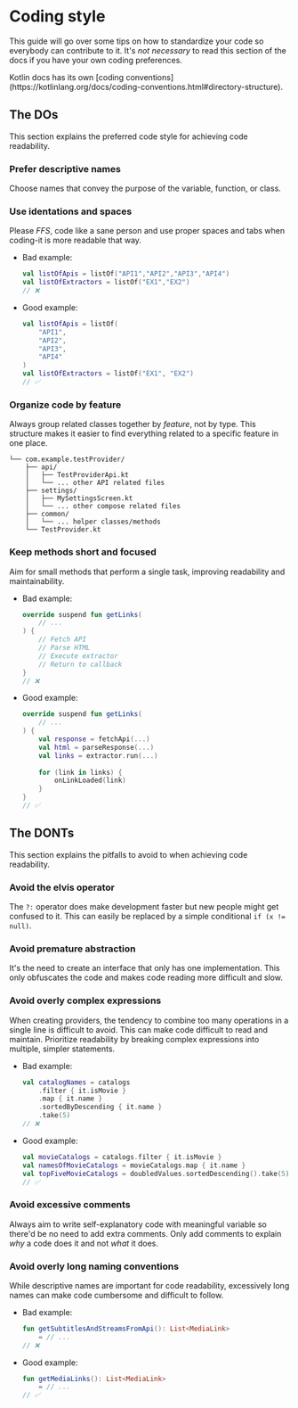 # Coding style

This guide will go over some tips on how to standardize your code so everybody can contribute to it. It's *not necessary* to read this section of the docs if you have your own coding preferences.

<Note>
    Kotlin docs has its own [coding conventions](https://kotlinlang.org/docs/coding-conventions.html#directory-structure).
</Note>

## The DOs 

This section explains the preferred code style for achieving code readability.

### Prefer descriptive names

Choose names that convey the purpose of the variable, function, or class.

### Use identations and spaces

Please *FFS*, code like a sane person and use proper spaces and tabs when coding-it is more readable that way.

- Bad example:
    ```kotlin
    val listOfApis = listOf("API1","API2","API3","API4")
    val listOfExtractors = listOf("EX1","EX2")
    // ❌
    ```

- Good example:
    ```kotlin
    val listOfApis = listOf(
        "API1",
        "API2",
        "API3",
        "API4"
    )
    val listOfExtractors = listOf("EX1", "EX2")
    // ✅
    ```

### Organize code by feature

Always group related classes together by *feature*, not by type. This structure makes it easier to find everything related to a specific feature in one place.

```
└── com.example.testProvider/
    ├── api/
    │   ├── TestProviderApi.kt
    │   └── ... other API related files
    ├── settings/
    │   ├── MySettingsScreen.kt
    │   └── ... other compose related files
    ├── common/
    │   └── ... helper classes/methods
    └── TestProvider.kt
```

### Keep methods short and focused

Aim for small methods that perform a single task, improving readability and maintainability.

- Bad example:
    ```kotlin
    override suspend fun getLinks(
        // ...
    ) {
        // Fetch API
        // Parse HTML
        // Execute extractor
        // Return to callback
    }
    // ❌
    ```

- Good example:
    ```kotlin
    override suspend fun getLinks(
        // ...
    ) {
        val response = fetchApi(...)
        val html = parseResponse(...)
        val links = extractor.run(...)
        
        for (link in links) {
            onLinkLoaded(link)
        }
    }
    // ✅
    ```

## The DONTs

This section explains the pitfalls to avoid to when achieving code readability.

### Avoid the elvis operator

The `?:` operator does make development faster but new people might get confused to it. This can easily be replaced by a simple conditional `if (x != null)`.

### Avoid premature abstraction

It's the need to create an interface that only has one implementation. This only obfuscates the code and makes code reading more difficult and slow.

### Avoid overly complex expressions

When creating providers, the tendency to combine too many operations in a single line is difficult to avoid. This can make code difficult to read and maintain. Prioritize readability by breaking complex expressions into multiple, simpler statements.

- Bad example:
    ```kotlin
    val catalogNames = catalogs
        .filter { it.isMovie }
        .map { it.name }
        .sortedByDescending { it.name }
        .take(5)
    // ❌
    ```

- Good example:
    ```kotlin
    val movieCatalogs = catalogs.filter { it.isMovie }
    val namesOfMovieCatalogs = movieCatalogs.map { it.name }
    val topFiveMovieCatalogs = doubledValues.sortedDescending().take(5)
    // ✅
    ```

### Avoid excessive comments

Always aim to write self-explanatory code with meaningful variable so there'd be no need to add extra comments. Only add comments to explain *why* a code does it and not *what* it does.

### Avoid overly long naming conventions

While descriptive names are important for code readability, excessively long names can make code cumbersome and difficult to follow.

- Bad example:
    ```kotlin
    fun getSubtitlesAndStreamsFromApi(): List<MediaLink>
        = // ...
    // ❌
    ```

- Good example:
    ```kotlin
    fun getMediaLinks(): List<MediaLink>
        = // ...
    // ✅
    ```